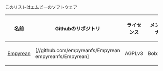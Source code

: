 ﻿<!-- --- title: プロジェクト -->
このリストはエムピーのソフトウェア

{|
! 名前
! Githubのリポジトリ
! ライセンス
! メンテナ
|-
 | [[empyrean/Home|Empyrean]]           || [//github.com/empyreanfs/Empyrean empyreanfs/Empyrean]           || AGPLv3 || Bob131      ||-
 | [[gabriel/Home|Gabriel]]             || [//github.com/empyreanfs/gabriel empyreanfs/gabriel]             || GPLv3  || Bob131      ||-
 | [[leviathan/Home|Leviathan]]         || [//github.com/empyreanfs/Leviathan empyreanfs/Leviathan]         || GPLv3  || NinjaTomate ||-
 | [[libscreenshot/Home|libscreenshot]] || [//github.com/empyreanfs/libscreenshot empyreanfs/libscreenshot] || MIT    || cankerpie   ||-
 | [[ouroboros/Home|Ouroboros]]         || [//github.com/empyreanfs/Ouroboros empyreanfs/Ouroboros]         || GPLv2  || Boltovnya   ||-
 | [[valhalla/Home|Valhalla]]           || [//github.com/empyreanfs/valhalla empyreanfs/valhalla]           || GPLv3  || Bob131      ||-
 | [[yggdrasil/Home|Yggdrasil]]         || [//github.com/empyreanfs/Yggdrasil empyreanfs/Yggdrasil]         || MIT    || cankerpie
|}
